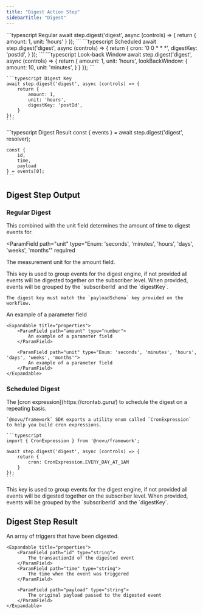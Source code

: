 ```yaml
---
title: "Digest Action Step"
sidebarTitle: "Digest"
---
```


<RequestExample>
    ```typescript Regular
    await step.digest('digest', async (controls) => {
        return {
            amount: 1,
            unit: 'hours'
        }
    });
    ```
    ```typescript Scheduled
    await step.digest('digest', async (controls) => {
        return {
            cron: '0 0 * * *',
            digestKey: 'postId',
        }
    });
    ```
    ```typescript Look-back Window
    await step.digest('digest', async (controls) => {
        return {
            amount: 1,
            unit: 'hours',
            lookBackWindow: {
                amount: 10,
                unit: 'minutes',
            }
        }
    });
    ```

    ```typescript Digest Key
    await step.digest('digest', async (controls) => {
        return {
            amount: 1,
            unit: 'hours',
            digestKey: 'postId',
        }
    });
    ```

</RequestExample>

<ResponseExample>
    ```typescript Digest Result
    const { events } = await step.digest('digest', resolver);

    const {
        id,
        time,
        payload
    } = events[0];
    ```

</ResponseExample>

## Digest Step Output

### Regular Digest

<ParamField path="amount" type="number" required>
  This combined with the unit field determines the amount of time to digest
  events for.
</ParamField>

<ParamField
  path="unit"
  type="Enum: 'seconds', 'minutes', 'hours', 'days', 'weeks', 'months'"
  required
>
  The measurement unit for the amount field.
</ParamField>

<ParamField path="digestKey" type="string">
    This key is used to group events for the digest engine, if not provided all events will be digested together on the subscriber level.
    When provided, events will be grouped by the `subscriberId` and the `digestKey`.

    The digest key must match the `payloadSchema` key provided on the workflow.

</ParamField>

<ParamField path="lookbackWindow" type="LookBackWindow">
    An example of a parameter field

    <Expandable title="properties">
        <ParamField path="amount" type="number">
            An example of a parameter field
        </ParamField>

        <ParamField path="unit" type="Enum: 'seconds', 'minutes', 'hours', 'days', 'weeks', 'months'">
            An example of a parameter field
        </ParamField>
    </Expandable>

</ParamField>

### Scheduled Digest

<ParamField path="cron" type="string" required>
    The [cron expression](https://crontab.guru/) to schedule the digest on a repeating basis.

    `@novu/framework` SDK exports a utility enum called `CronExpression` to help you build cron expressions.

    ```typescript
    import { CronExpression } from '@novu/framework';

    await step.digest('digest', async (controls) => {
        return {
            cron: CronExpression.EVERY_DAY_AT_1AM
        }
    });
    ```

</ParamField>

<ParamField path="digestKey" type="string">
  This key is used to group events for the digest engine, if not provided all
  events will be digested together on the subscriber level. When provided,
  events will be grouped by the `subscriberId` and the `digestKey`.
</ParamField>

## Digest Step Result

<ParamField path="events" type="array">
    An array of triggers that have been digested.

    <Expandable title="properties">
        <ParamField path="id" type="string">
            The transactionId of the digested event
        </ParamField>
        <ParamField path="time" type="string">
            The time when the event was triggered
        </ParamField>

        <ParamField path="payload" type="string">
            The original payload passed to the digested event
        </ParamField>
    </Expandable>

</ParamField>
